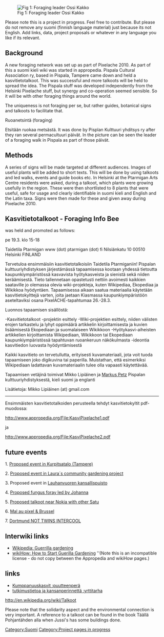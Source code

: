 [[Image:Puutarha13.jpg|thumb|Fig 1: Foraging leader Ossi Kakko]]

Please note this is a project in progress. Feel free to contribute. But please do not remove any suomi (finnish language material) just because its not English. Add links, data, project proposals or whatever in any language you like if its relevant.

== Background ==

A new foraging network was set up as part of Pixelache 2010. As part of this a suomi kieli wiki was started in appropedia. Pispala Cultural Association ry, based in Pispala, Tampere came down and held a kasvitietotalkoot. This was successful and more talkoots will be held to spread the idea. The Pispala stuff was developed independently from the Helsinki Pixelache stuff, but synergy and co-operation seemed sensible. So it will be with other foraging things around the world.

The uniqueness is not foraging per se, but rather guides, botanical signs and talkoots to facilitate that.   

Ruoanetsintä (foraging)

Etsitään ruokaa metsästä. It was done by Pisplan Kulttuuri yhditsys ry after they ran several permacultuuri päivät. In the picture can be seen the leader of a foraging walk in Pispala as part of those päivät.


== Methods ==

A series of signs will be made targeted at different audiences. Images of useful plants will be added to short texts. This will be done by using talkoots and led walks, events and guide books etc. In Helsinki at the Ptarmigan Arts Centre residents were asked, during a talkoot, which plants were growing usefully in the region. These were then shortlisted to 8 plants that were useful, safe for usage and clearly identifiable in suomi kieli and English and the Latin taxa. Signs were then made for these and given away during Pixelache 2010.

== Kasvitietotalkoot - Foraging Info Bee ==

was held and promoted as follows:

pe 19.3. klo 15-18

Taidetila Ptarmigan
www (dot) ptarmigan (dot) fi
Nilsiänkatu 10
00510 Helsinki
FINLAND

Tervetuloa ensimmäisiin kasvitietotalkoisiin Taidetila Ptarmiganiin!
Pispalan kulttuuriyhdistyksen järjestämässä tapaamisessa kootaan
yhdessä tietoutta kaupunkiympäristössä kasvavista hyötykasveista ja
sienistä sekä niiden keräämisestä. Tieto tallennetaan opastetusti
nettiin avoimesti kaikkien saataville jo olemassa olevia
wiki-projekteja, kuten Wikipediaa, Ekopediaa ja Wikikkoa hyödyntäen.
Tapaamisessa aikaan saatua materiaalia käytetään kasvitietokylttejä
varten, joita jaetaan Kiasmassa kaupunkiympäristöön aseteltaviksi osana
PixelACHE-tapahtumaa 26.-28.3.

Luonnos tapaamisen sisällöstä:

-Kasvitietotalkoot -projektin esittely
-Wiki-projektien esittely, niiden välisten erojen tarkastelu ja lyhyt
oppimäärä artikkelin kirjoittamisesta ja kuvien lisäämisestä
Ekopediaan ja suomalaiseen Wikikkoon
-Hyötykasvi-aiheisten artikkelien kirjoittamista Wikipediaan,
Wikikkoon tai Ekopediaan kaupunkiympäristössä tapahtuvan ruoankeruun
näkökulmasta
-ideontia kasvitiedon luovasta hyödyntämisestä

Kaikki kasvitieto on tervetullutta, erityisesti kuvamateriaali, jota
voit tuoda tapaamiseen joko digikuvina tai paperilla. Muistathan, että
esimerkiksi Wikipediaan ladattavan kuvamateriaalin tulee olla vapaasti
käytettävää.

Tapaamisen vetäjinä toimivat Mikko Lipiäinen ja [[Markus Petz]] Pispalan
kulttuuriyhdistyksestä, kieli suomi ja englanti

Lisätietoja:
Mikko Lipiäinen (at) gmail.com


----

Ensimmäisten kasvitietotalkoiden perusteella tehdyt kasvitietokyltit pdf-muodossa:

http://www.appropedia.org/File:KasviPixelache1.pdf

ja

http://www.appropedia.org/File:KasviPixelache2.pdf

== future events ==

1. [http://www.appropedia.org/index.php?title=Kurpitsatalo&action=edit&section=1 Proposed event in Kurpitsatalo (Tampere)]

2. [http://www.appropedia.org/index.php?title=Lauras_Garden&Talkoot Proposed event in Laura´s community gardening project]

3. Proposed event in [[Lauhanvuoren kansallispuisto]]

4. [http://www.appropedia.org/Sienitietotalkoot Proposed fungus foray led by Johanna]

5. [http://www.appropedia.org/Near_Nokia_Talkoot Proposed talkoot near Nokia with other Satu]

6. [http://www.appropedia.org/Mal_au_Pixel Mal au pixel & Brussel]

7. [http://www.appropedia.org/Dortmund Dortmund NOT TWINS INTERCOOL]

== Interwiki links ==

* [http://en.wikipedia.org/wiki/Guerrilla_gardening Wikipedia: Guerrilla gardening]
* [http://www.wikihow.com/Start-Guerilla-Gardening wikiHow: How to Start Guerilla Gardening] ''(Note this is an incompatible license - do not copy between the Appropedia and wikiHow pages.)

== links ==

*  [http://www.elisanet.fi/puutteenpera/kumppanit.html  Kumppanuuskasvit :puutteenperä]
*  [http://www.yrttitarha.com/ tutkimustietoa ja kansanperinnettä :yrttitarha]

http://en.wikipedia.org/wiki/Talkoot

Please note that the solidarity aspect and the environmental connection is very important. A reference to a talkoot can be found in the book Täällä Pohjantähden alla when Jussi's has some buildings done.

[[Category:Suomi]] [[Category:Project pages in progress]]